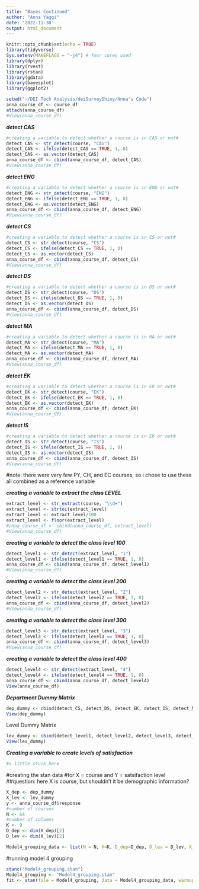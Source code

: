 ```yaml
---
title: "Bayes Continued"
author: "Anna Yaggi"
date: '2022-11-30'
output: html_document
---
```


```r
knitr::opts_chunk$set(echo = TRUE)
library(tidyverse)
Sys.setenv(MAKEFLAGS = "-j4") # four cores used
library(dplyr)
library(rvest)
library(rstan)
library(gdata)
library(bayesplot)
library(ggplot2)
```

```r
setwd("~/DEI Tech Analysis/deiSurveyShiny/Anna's Code")
anna_course_df <- course_df
attach(anna_course_df)
#View(anna_course_df)
```

***detect CAS***
```r
#creating a variable to detect whether a course is in CAS or not#
detect_CAS <- str_detect(course, "CAS")
detect_CAS <- ifelse(detect_CAS == TRUE, 1, 0)
detect_CAS <- as.vector(detect_CAS)
anna_course_df <- cbind(anna_course_df, detect_CAS)
#View(anna_course_df)
```

***detect ENG***
```r
#creating a variable to detect whether a course is in ENG or not#
detect_ENG <- str_detect(course, "ENG")
detect_ENG <- ifelse(detect_ENG == TRUE, 1, 0)
detect_ENG <- as.vector(detect_ENG)
anna_course_df <- cbind(anna_course_df, detect_ENG)
#View(anna_course_df)
```

***detect CS***
```r
#creating a variable to detect whether a course is in CS or not#
detect_CS <- str_detect(course, "CS")
detect_CS <- ifelse(detect_CS == TRUE, 1, 0)
detect_CS <- as.vector(detect_CS)
anna_course_df <- cbind(anna_course_df, detect_CS)
#View(anna_course_df)
```

***detect DS***
```r
#creating a variable to detect whether a course is in DS or not#
detect_DS <- str_detect(course, "DS")
detect_DS <- ifelse(detect_DS == TRUE, 1, 0)
detect_DS <- as.vector(detect_DS)
anna_course_df <- cbind(anna_course_df, detect_DS)
#View(anna_course_df)
```

***detect MA***
```r
#creating a variable to detect whether a course is in MA or not#
detect_MA <- str_detect(course, "MA")
detect_MA <- ifelse(detect_MA == TRUE, 1, 0)
detect_MA <- as.vector(detect_MA)
anna_course_df <- cbind(anna_course_df, detect_MA)
#View(anna_course_df)
```


***detect EK***
```r
#creating a variable to detect whether a course is in EK or not#
detect_EK <- str_detect(course, "EK")
detect_EK <- ifelse(detect_EK == TRUE, 1, 0)
detect_EK <- as.vector(detect_EK)
anna_course_df <- cbind(anna_course_df, detect_EK)
#View(anna_course_df)
```

***detect IS***
```r
#creating a variable to detect whether a course is in EK or not#
detect_IS <- str_detect(course, "IS")
detect_IS <- ifelse(detect_IS == TRUE, 1, 0)
detect_IS <- as.vector(detect_IS)
anna_course_df <- cbind(anna_course_df, detect_IS)
#View(anna_course_df)
```

#note: there were very few PY, CH, and EC courses, so i chose to use these all combined as a reference variable

***creating a variable to extract the class LEVEL***
```r
extract_level <- str_extract(course, "\\d+")
extract_level <- strtoi(extract_level)
extract_level <- extract_level/100
extract_level <- floor(extract_level)
#anna_course_df <- cbind(anna_course_df, extract_level)
#View(anna_course_df)
```


***creating a variable to detect the class level 100***
```r
detect_level1 <- str_detect(extract_level, "1")
detect_level1 <- ifelse(detect_level1 == TRUE, 1, 0)
anna_course_df <- cbind(anna_course_df, detect_level1)
#View(anna_course_df)
```

***creating a variable to detect the class level 200***
```r
detect_level2 <- str_detect(extract_level, "2")
detect_level2 <- ifelse(detect_level2 == TRUE, 1, 0)
anna_course_df <- cbind(anna_course_df, detect_level2)
#View(anna_course_df)
```

***creating a variable to detect the class level 300***
```r
detect_level3 <- str_detect(extract_level, "3")
detect_level3 <- ifelse(detect_level3 == TRUE, 1, 0)
anna_course_df <- cbind(anna_course_df, detect_level3)
#View(anna_course_df)
```

***creating a variable to detect the class level 400***
```r
detect_level4 <- str_detect(extract_level, "4")
detect_level4 <- ifelse(detect_level4 == TRUE, 1, 0)
anna_course_df <- cbind(anna_course_df, detect_level4)
View(anna_course_df)
```

***Department Dummy Matrix***
```r
dep_dummy <- cbind(detect_CS, detect_DS, detect_EK, detect_IS, detect_MA)
View(dep_dummy)
```

Level Dummy Matrix
```r
lev_dummy <- cbind(detect_level1, detect_level2, detect_level3, detect_level4)
View(lev_dummy)
```


***Creating a variable to create levels of satisfaction***
```r
#a little stuck here
```




#creating the stan data 
#for X = course and Y = satsifaction level
##question: here X is course, but shouldn't it be demographic information?
```r
X_dep <- dep_dummy
X_lev <- lev_dummy
y <- anna_course_df$response
#number of courses
N <- 64
#number of columns
K <- 9
D_dep <- dim(X_dep)[2]
D_lev <- dim(X_lev)[2]

Model4_grouping_data <- list(N = N, K=K, D_dep=D_dep, D_lev = D_lev, X_dep = X_dep, X_lev = X_lev, y = y)

```

#running model 4 grouping
```r
stanc("Model4_grouping.stan")
Model4_grouping <- "Model4_grouping.stan"
fit <- stan(file = Model4_grouping, data = Model4_grouping_data, warmup = 50, iter = 100, chains = 4, cores = 4, thin = 1)
```





